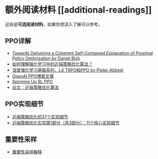 # 额外阅读材料 [[additional-readings]]

这些是**可选阅读材料**，如果你想深入了解可以参考。

## PPO详解

- [Towards Delivering a Coherent Self-Contained Explanation of Proximal Policy Optimization by Daniel Bick](https://fse.studenttheses.ub.rug.nl/25709/1/mAI_2021_BickD.pdf)
- [如何理解强化学习中的近端策略优化算法？](https://stackoverflow.com/questions/46422845/what-is-the-way-to-understand-proximal-policy-optimization-algorithm-in-rl)
- [深度强化学习基础系列，L4 TRPO和PPO by Pieter Abbeel](https://youtu.be/KjWF8VIMGiY)
- [OpenAI PPO博客文章](https://openai.com/blog/openai-baselines-ppo/)
- [Spinning Up RL PPO](https://spinningup.openai.com/en/latest/algorithms/ppo.html)
- [论文：近端策略优化算法](https://arxiv.org/abs/1707.06347)

## PPO实现细节

- [近端策略优化的37个实现细节](https://iclr-blog-track.github.io/2022/03/25/ppo-implementation-details/)
- [近端策略优化实现第1部分（共3部分）：11个核心实现细节](https://www.youtube.com/watch?v=MEt6rrxH8W4)

## 重要性采样

- [重要性采样解释](https://youtu.be/C3p2wI4RAi8)
